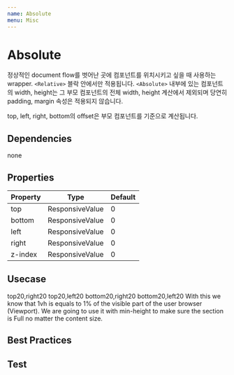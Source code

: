 ```yaml
---
name: Absolute
menu: Misc
---
```



# Absolute

정상적인 document flow를 벗어난 곳에 컴포넌트를 위치시키고 싶을 때 사용하는 wrapper.  `<Relative>` 블락 안에서만 적용됩니다. 
`<Absolute>` 내부에 있는 컴포넌트의 width, height는 그 부모 컴포넌트의 전체 width, height 계산에서 제외되며
당연히 padding, margin 속성은 적용되지 않습니다.

top, left, right, bottom의 offset은 부모 컴포넌트를 기준으로 계산됩니다.

## Dependencies
<App>
<Flex>
<Chip bg="blue.deep" color="#FFF">none</Chip>
</Flex>
</App>

## Properties

|Property|Type|Default|
|-|-|-|
| top | ResponsiveValue | 0 |
| bottom | ResponsiveValue | 0 |
| left | ResponsiveValue | 0 |
| right | ResponsiveValue | 0 |
| z-index | ResponsiveValue | 0 |



## Usecase

<Playground>
  <App>
    <Relative>
      <Box p={5} bg="blue.royal">
        <Absolute top="20px" right="20px"><Chip bg="blue.dark" color="#fff">top20,right20</Chip></Absolute>
        <Absolute top="20px" left="20px"><Chip bg="blue.dark" color="#fff">top20,left20</Chip></Absolute>
        <Absolute bottom="20px" right="20px"><Chip bg="blue.dark" color="#fff">bottom20,right20</Chip></Absolute>
        <Absolute bottom="20px" left="20px"><Chip bg="blue.dark" color="#fff">bottom20,left20</Chip></Absolute>
        <Text color="#FFF">With this we know that 1vh is equals to 1% of the visible part of the user browser (Viewport). We are going to use it with min-height to make sure the section is Full no matter the content size.</Text>
      </Box>
    </Relative> 
  </App>
</Playground>

## Best Practices

## Test